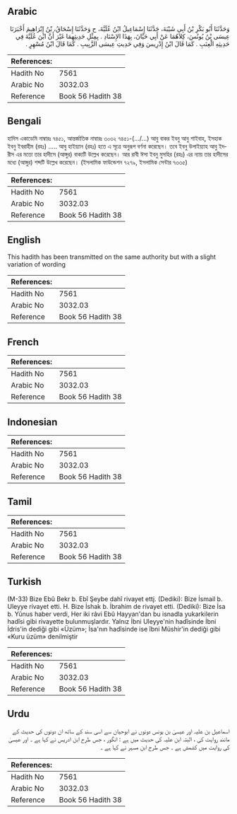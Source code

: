 ## Arabic


<div dir="rtl" lang="ar" style={{fontSize:'larger',backgroundColor:'#f8f9fa',padding:20}}>
وَحَدَّثَنَا أَبُو بَكْرِ بْنُ أَبِي شَيْبَةَ، حَدَّثَنَا إِسْمَاعِيلُ ابْنُ عُلَيَّةَ، ح وَحَدَّثَنَا إِسْحَاقُ، بْنُ إِبْرَاهِيمَ أَخْبَرَنَا عِيسَى بْنُ يُونُسَ، كِلاَهُمَا عَنْ أَبِي حَيَّانَ، بِهَذَا الإِسْنَادِ ‏.‏ بِمِثْلِ حَدِيثِهِمَا غَيْرَ أَنَّ ابْنَ عُلَيَّةَ فِي حَدِيثِهِ الْعِنَبِ ‏.‏ كَمَا قَالَ ابْنُ إِدْرِيسَ وَفِي حَدِيثِ عِيسَى الزَّبِيبِ ‏.‏ كَمَا قَالَ ابْنُ مُسْهِرٍ ‏.‏
</div>
<div style={{backgroundColor:'#f8f9fa',padding:20, marginBottom: 10}}><table> <thead> <tr> <th>References:</th> <th></th> </tr> </thead> <tbody><tr><td>Hadith No</td><td>7561</td></tr><tr><td>Arabic No</td><td>3032.03</td></tr><tr><td>Reference</td><td>Book 56 Hadith 38</td></tr></tbody></table></div>

## Bengali


<div dir="ltr" lang="bn" style={{fontSize:'larger',backgroundColor:'#f8f9fa',padding:20}}>
হাদিস একাডেমি নাম্বারঃ ৭৪৫১, আন্তর্জাতিক নাম্বারঃ ৩০৩২ ৭৪৫১-(.../...) আবু বাকর ইবনু আবু শাইবাহ, ইসহাক ইবনু ইবরাহীম (রহঃ) ..... আবু হাইয়্যান (রহঃ) হতে এ সূত্রে অনুরূপ বর্ণনা করেছেন। তবে ইবনু উলাইয়্যাহ আবু ইদরীস এর মতো তার হাদীসে (আঙ্গুর) বাক্যটি উল্লেখ করেছেন। আর রাবী ঈসা ইবনু মুসহির (রহঃ) এর ন্যায় তার হাদীসের মধ্যে (আঙ্গুর) শব্দটি উল্লেখ করেছেন। (ইসলামিক ফাউন্ডেশন ৭২৭৯, ইসলামিক সেন্টার ৭৩৩৫)
</div>
<div style={{backgroundColor:'#f8f9fa',padding:20, marginBottom: 10}}><table> <thead> <tr> <th>References:</th> <th></th> </tr> </thead> <tbody><tr><td>Hadith No</td><td>7561</td></tr><tr><td>Arabic No</td><td>3032.03</td></tr><tr><td>Reference</td><td>Book 56 Hadith 38</td></tr></tbody></table></div>

## English


<div dir="ltr" lang="en" style={{fontSize:'larger',backgroundColor:'#f8f9fa',padding:20}}>
This hadith has been transmitted on the same authority but with a slight variation of wording
</div>
<div style={{backgroundColor:'#f8f9fa',padding:20, marginBottom: 10}}><table> <thead> <tr> <th>References:</th> <th></th> </tr> </thead> <tbody><tr><td>Hadith No</td><td>7561</td></tr><tr><td>Arabic No</td><td>3032.03</td></tr><tr><td>Reference</td><td>Book 56 Hadith 38</td></tr></tbody></table></div>

## French


<div dir="ltr" lang="fr" style={{fontSize:'larger',backgroundColor:'#f8f9fa',padding:20}}>

</div>
<div style={{backgroundColor:'#f8f9fa',padding:20, marginBottom: 10}}><table> <thead> <tr> <th>References:</th> <th></th> </tr> </thead> <tbody><tr><td>Hadith No</td><td>7561</td></tr><tr><td>Arabic No</td><td>3032.03</td></tr><tr><td>Reference</td><td>Book 56 Hadith 38</td></tr></tbody></table></div>

## Indonesian


<div dir="ltr" lang="id" style={{fontSize:'larger',backgroundColor:'#f8f9fa',padding:20}}>

</div>
<div style={{backgroundColor:'#f8f9fa',padding:20, marginBottom: 10}}><table> <thead> <tr> <th>References:</th> <th></th> </tr> </thead> <tbody><tr><td>Hadith No</td><td>7561</td></tr><tr><td>Arabic No</td><td>3032.03</td></tr><tr><td>Reference</td><td>Book 56 Hadith 38</td></tr></tbody></table></div>

## Tamil


<div dir="ltr" lang="ta" style={{fontSize:'larger',backgroundColor:'#f8f9fa',padding:20}}>

</div>
<div style={{backgroundColor:'#f8f9fa',padding:20, marginBottom: 10}}><table> <thead> <tr> <th>References:</th> <th></th> </tr> </thead> <tbody><tr><td>Hadith No</td><td>7561</td></tr><tr><td>Arabic No</td><td>3032.03</td></tr><tr><td>Reference</td><td>Book 56 Hadith 38</td></tr></tbody></table></div>

## Turkish


<div dir="ltr" lang="tr" style={{fontSize:'larger',backgroundColor:'#f8f9fa',padding:20}}>
(M-33) Bize Ebû Bekr b. Ebî Şeybe dahî rivayet ettj. (Dediki): Bize İsmail b. Uleyye rivayet etti. H. Bize İshak b. İbrahim de rivayet etti. (Dediki): Bize İsa b. Yûnus haber verdi, Her iki râvi Ebû Hayyan'dan bu isnadla yukarkilerin hadîsi gibi rivayette bulunmuşlardır. Yalnız İbni Uleyye'nin hadîsinde İbni İdris'in dediği gibi «Üzüm»; İsa'nın hadîsinde ise îbni Müshir'in dediği gibi «Kuru üzüm» denilmiştir
</div>
<div style={{backgroundColor:'#f8f9fa',padding:20, marginBottom: 10}}><table> <thead> <tr> <th>References:</th> <th></th> </tr> </thead> <tbody><tr><td>Hadith No</td><td>7561</td></tr><tr><td>Arabic No</td><td>3032.03</td></tr><tr><td>Reference</td><td>Book 56 Hadith 38</td></tr></tbody></table></div>

## Urdu


<div dir="rtl" lang="ur" style={{fontSize:'larger',backgroundColor:'#f8f9fa',padding:20}}>
اسماعیل بن علیہ اور عیسیٰ بن یونس دونوں نے ابوحیان سے اسی سند کے ساتھ ان دونوں کی حدیث کے مانند روایت کی ، البتہ ابن علیہ کی حدیث میں ہے : انگور ، جس طرح ابن ادریس نے کہا ہے ۔ اور عیسیٰ کی روایت میں کشمش ہے ۔ جس طرح ابن مسہر نے کہا ہے ۔
</div>
<div style={{backgroundColor:'#f8f9fa',padding:20, marginBottom: 10}}><table> <thead> <tr> <th>References:</th> <th></th> </tr> </thead> <tbody><tr><td>Hadith No</td><td>7561</td></tr><tr><td>Arabic No</td><td>3032.03</td></tr><tr><td>Reference</td><td>Book 56 Hadith 38</td></tr></tbody></table></div>